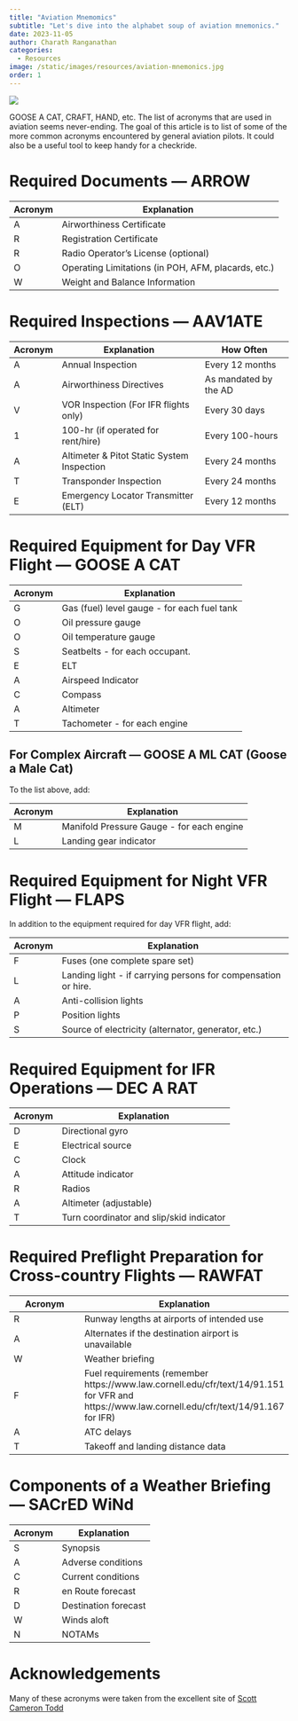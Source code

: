```yaml
---
title: "Aviation Mnemomics"
subtitle: "Let's dive into the alphabet soup of aviation mnemonics."
date: 2023-11-05
author: Charath Ranganathan 
categories:
  - Resources
image: /static/images/resources/aviation-mnemonics.jpg
order: 1
---
```


![](/static/images/resources/aviation-mnemonics.jpg)


GOOSE A CAT, CRAFT, HAND, etc. The list of acronyms that are used in aviation seems never-ending. The goal of this article is to list of some of the more common acronyms encountered by general aviation pilots. It could also be a useful tool to keep handy for a checkride.

# Required Documents — ARROW

| Acronym | Explanation |
| --- | --- |
| A | Airworthiness Certificate |
| R | Registration Certificate |
| R | Radio Operator's License (optional) |
| O | Operating Limitations (in POH, AFM, placards, etc.) |
| W | Weight and Balance Information |

# Required Inspections — AAV1ATE

| Acronym | Explanation | How Often |
| --- | --- | --- |
| A | Annual Inspection | Every 12 months |
| A | Airworthiness Directives | As mandated by the AD |
| V | VOR Inspection (For IFR flights only) | Every 30 days |
| 1 | 100-hr (if operated for rent/hire) | Every 100-hours |
| A | Altimeter & Pitot Static System Inspection | Every 24 months |
| T | Transponder Inspection | Every 24 months |
| E | Emergency Locator Transmitter (ELT) | Every 12 months |

# Required Equipment for Day VFR Flight — GOOSE A CAT

| Acronym | Explanation |
| --- | --- |
| G | Gas (fuel) level gauge - for each fuel tank |
| O | Oil pressure gauge |
| O | Oil temperature gauge |
| S | Seatbelts - for each occupant. |
| E | ELT |
| A | Airspeed Indicator |
| C | Compass |
| A | Altimeter |
| T | Tachometer - for each engine |

## **For Complex Aircraft — GOOSE A ML CAT (Goose a Male Cat)**
To the list above, add:

| Acronym | Explanation |
| --- | --- |
| M | Manifold Pressure Gauge - for each engine |
| L | Landing gear indicator |

# Required Equipment for Night VFR Flight — FLAPS

In addition to the equipment required for day VFR flight, add:

| Acronym | Explanation |
| --- | --- |
| F | Fuses (one complete spare set) |
| L | Landing light - if carrying persons for compensation or hire. |
| A | Anti-collision lights |
| P | Position lights |
| S | Source of electricity (alternator, generator, etc.) |

# Required Equipment for IFR Operations — DEC A RAT

| Acronym | Explanation |
| --- | --- |
| D | Directional gyro |
| E | Electrical source |
| C | Clock |
| A | Attitude indicator |
| R | Radios |
| A | Altimeter (adjustable) |
| T | Turn coordinator and slip/skid indicator |

# Required Preflight Preparation for Cross-country Flights — RAWFAT

| Acronym | Explanation |
| --- | --- |
| R | Runway lengths at airports of intended use |
| A | Alternates if the destination airport is unavailable |
| W | Weather briefing |
| F | Fuel requirements (remember https://www.law.cornell.edu/cfr/text/14/91.151 for VFR and https://www.law.cornell.edu/cfr/text/14/91.167 for IFR) |
| A | ATC delays |
| T | Takeoff and landing distance data |

# Components of a Weather Briefing — SACrED WiNd

| Acronym | Explanation |
| --- | --- |
| S | Synopsis |
| A | Adverse conditions |
| C | Current conditions |
| R | en Route forecast |
| D | Destination forecast |
| W | Winds aloft |
| N | NOTAMs |

# Acknowledgements

Many of these acronyms were taken from the excellent site of [Scott Cameron Todd](http://www.scottsasha.com/aviation/acronyms.html)